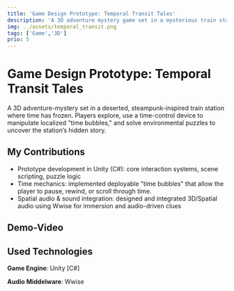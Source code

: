 ```yaml
---
title: 'Game Design Prototype: Temporal Transit Tales'
description: 'A 3D adventure mystery game set in a mysterious train station where time stands still. Players use a time control machine to solve puzzles and uncover the stations secrets in a dystopian steampunk 1910s setting.'
img: ../assets/temporal_transit.png
tags: ['Game','3D']
prio: 5
---
```



# Game Design Prototype: Temporal Transit Tales
A 3D adventure-mystery set in a deserted, steampunk-inspired train station where time has frozen. 
Players explore, use a time-control device to manipulate localized "time bubbles," and solve environmental puzzles to uncover the station’s hidden story.


## My Contributions

- Prototype development in Unity (C#): core interaction systems, scene scripting, puzzle logic
- Time mechanics: implemented deployable "time bubbles" that  allow the player to pause, rewind, or scroll through time.
- Spatial audio & sound integration: designed and integrated 3D/Spatial audio using Wwise for immersion and audio-driven clues

## Demo-Video
<VidFrame id="2qp-dIsOxJ8" title="TimeTransitGame demo"  aspectRatio="16/9"  />

## Used Technologies
**Game Engine**: Unity [C#]

**Audio Middelware**: Wwise

